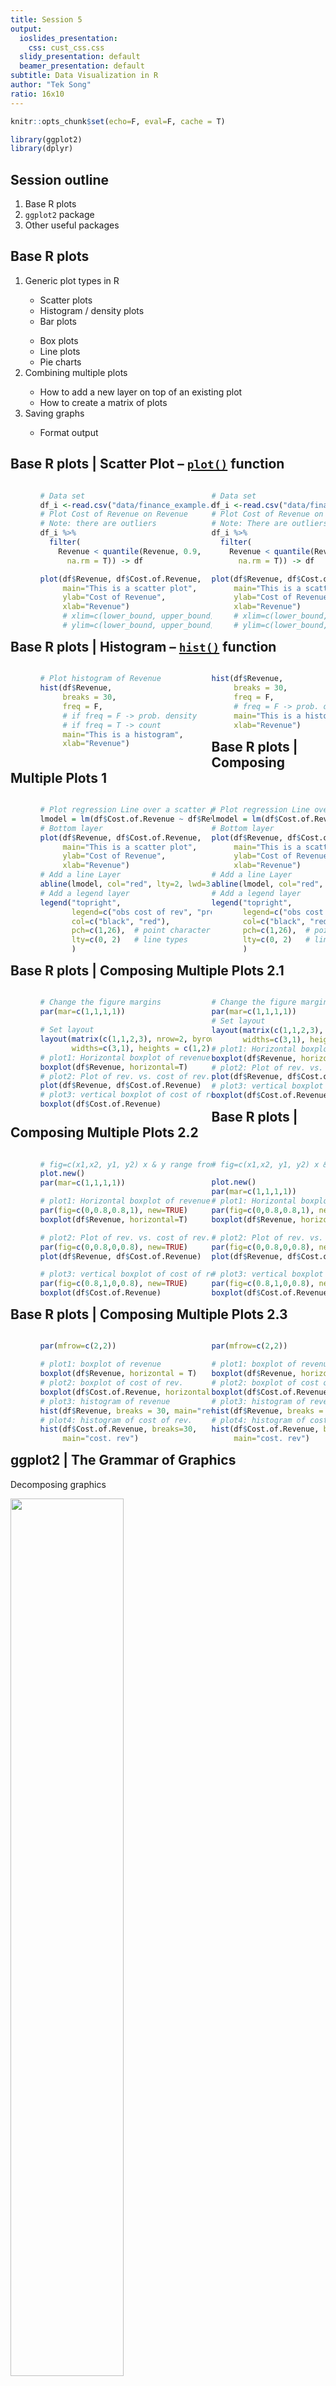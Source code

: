 ```yaml
---
title: Session 5
output:
  ioslides_presentation:
    css: cust_css.css
  slidy_presentation: default
  beamer_presentation: default
subtitle: Data Visualization in R
author: "Tek Song"
ratio: 16x10
---
```

```r
knitr::opts_chunk$set(echo=F, eval=F, cache = T)
```

```r
library(ggplot2)
library(dplyr)
```


## Session outline
<ol>
<li>Base R plots</li>
<li>`ggplot2` package</li>
<li>Other useful packages</li>
</ol>

## Base R plots
<ol>
<li>Generic plot types in R</li>
<div class="row">
<div class="column">
<ul>
<li>Scatter plots</li>
<li>Histogram / density plots</li>
<li>Bar plots</li>
</ul>
</div>
<div class="column">
<ul>
<li>Box plots</li>
<li>Line plots</li>
<li>Pie charts</li>
</ul>
</div>
</div>
<!-- http://www.sthda.com/english/wiki/r-base-graphs -->
</ul>
<li>Combining multiple plots</li>
<ul>
<li>How to add a new layer on top of an existing plot</li>
<li>How to create a matrix of plots</li>
</ul>
<li>Saving graphs</li>
<ul>
<li>Format output</li>
</ul>
</ol>

## Base R plots | Scatter Plot -- <a href="https://www.rdocumentation.org/packages/graphics/versions/3.6.2/topics/plot">`plot()`</a> function
<div class="row">
<ol>
<div style="float:left; width: 62%">
<ol>
```r
# Data set
df_i <-read.csv("data/finance_example.csv")
# Plot Cost of Revenue on Revenue
# Note: there are outliers
df_i %>%
  filter(
    Revenue < quantile(Revenue, 0.9, 
      na.rm = T)) -> df

plot(df$Revenue, df$Cost.of.Revenue,
     main="This is a scatter plot",
     ylab="Cost of Revenue",
     xlab="Revenue")
     # xlim=c(lower_bound, upper_bound)
     # ylim=c(lower_bound, upper_bound)
```
</ol>
</div>
<div style="float:left; width: 38%">
```r
# Data set
df_i <-read.csv("data/finance_example.csv")
# Plot Cost of Revenue on Revenue
# Note: There are outliers
df_i %>%
  filter(
    Revenue < quantile(Revenue, 0.9, 
      na.rm = T)) -> df

plot(df$Revenue, df$Cost.of.Revenue,
     main="This is a scatter plot",
     ylab="Cost of Revenue",
     xlab="Revenue")
     # xlim=c(lower_bound, upper_bound)
     # ylim=c(lower_bound, upper_bound)
```
</div>
</div>

## Base R plots | Histogram -- <a href="https://www.rdocumentation.org/packages/graphics/versions/3.6.2/topics/hist">`hist()`</a> function
<div class="row">
<ol>
<div style="float:left; width: 62%">
<ol>
```r
# Plot histogram of Revenue
hist(df$Revenue,
     breaks = 30,
     freq = F,
     # if freq = F -> prob. density
     # if freq = T -> count
     main="This is a histogram",
     xlab="Revenue")
```
</ol>
</div>
<div style="float:left; width: 38%">
```r
hist(df$Revenue,
     breaks = 30,
     freq = F,
     # freq = F -> prob. density. if T -> count
     main="This is a histogram",
     xlab="Revenue")
```
</div>
</div>



<!-- ## hrefs -->
<!-- <a href="https://www.rdocumentation.org/packages/graphics/versions/3.6.2/topics/pairs">`pairs()`</a> function -->
<!-- <a href="https://www.rdocumentation.org/packages/graphics/versions/3.6.2/topics/plot">`plot()`</a> function -->
<!-- <a href="https://www.rdocumentation.org/packages/graphics/versions/3.6.2/topics/lines">`lines()`</a> function -->
<!-- <a href="https://www.rdocumentation.org/packages/alineR/versions/1.1.4/topics/aline">`aline()`</a> function -->
<!-- <a href="https://www.rdocumentation.org/packages/graphics/versions/3.6.2/topics/hist">`hist()`</a> function -->
<!-- <a href="https://www.rdocumentation.org/packages/graphics/versions/3.6.2/topics/boxplot">`boxplot()`</a> function -->
<!-- <a href="https://www.rdocumentation.org/packages/graphics/versions/3.6.2/topics/barplot">`barplot()`</a> function -->
<!-- <a href="https://www.rdocumentation.org/packages/graphics/versions/3.6.2/topics/pie">`pie()`</a> function -->
<!-- <a href="https://www.rdocumentation.org/packages/stats/versions/3.6.2/topics/density">`density()`</a> function -->
<!-- text -->

<!-- ## args -->
<!-- main -- title of the plot -->
<!-- xlab / ylab -->
<!-- xlim / ylim -->
<!-- pch -->
<!-- frame -->
<!-- col  hex -->
<!-- break -->
<!-- horizontal -->


## Base R plots | Composing Multiple Plots 1
<div class="row">
<ol>
<div style="float:left; width: 62%">
<ol>
```r
# Plot regression Line over a scatter plot
lmodel = lm(df$Cost.of.Revenue ~ df$Revenue)
# Bottom layer
plot(df$Revenue, df$Cost.of.Revenue,
     main="This is a scatter plot",
     ylab="Cost of Revenue",
     xlab="Revenue")
# Add a line Layer
abline(lmodel, col="red", lty=2, lwd=3)
# Add a legend layer
legend("topright",
       legend=c("obs cost of rev", "pred cost of rev"),
       col=c("black", "red"),
       pch=c(1,26),  # point character
       lty=c(0, 2)   # line types
       )
```
</ol>
</div>
<div style="float:left; width: 38%">
```r
# Plot regression Line over a scatter plot
lmodel = lm(df$Cost.of.Revenue ~ df$Revenue)
# Bottom layer
plot(df$Revenue, df$Cost.of.Revenue,
     main="This is a scatter plot",
     ylab="Cost of Revenue",
     xlab="Revenue")
# Add a line Layer
abline(lmodel, col="red", lty=2, lwd=3)
# Add a legend layer
legend("topright",
       legend=c("obs cost of rev", "pred cost of rev"),
       col=c("black", "red"),
       pch=c(1,26),  # point character
       lty=c(0, 2)   # line types
       )
```
</div>
</div>


## Base R plots | Composing Multiple Plots 2.1
<div class="row">
<ol>
<div style="float:left; width: 62%">
<ol>
```r
# Change the figure margins
par(mar=c(1,1,1,1))

# Set layout
layout(matrix(c(1,1,2,3), nrow=2, byrow=T), 
       widths=c(3,1), heights = c(1,2))
# plot1: Horizontal boxplot of revenue
boxplot(df$Revenue, horizontal=T)
# plot2: Plot of rev. vs. cost of rev.
plot(df$Revenue, df$Cost.of.Revenue)
# plot3: vertical boxplot of cost of rev.
boxplot(df$Cost.of.Revenue)
```
</ol>
</div>
<div style="float:left; width: 38%">
```r
# Change the figure margins
par(mar=c(1,1,1,1))
# Set layout
layout(matrix(c(1,1,2,3), nrow=2, byrow=T), 
       widths=c(3,1), heights = c(1,2))
# plot1: Horizontal boxplot of revenue
boxplot(df$Revenue, horizontal=T)
# plot2: Plot of rev. vs. cost of rev.
plot(df$Revenue, df$Cost.of.Revenue)
# plot3: vertical boxplot of cost of rev.
boxplot(df$Cost.of.Revenue)
```
</div>
</div>

## Base R plots | Composing Multiple Plots 2.2
<div class="row">
<ol>
<div style="float:left; width: 62%">
<ol>
```r
# fig=c(x1,x2, y1, y2) x & y range from 0 - 1
plot.new()
par(mar=c(1,1,1,1))

# plot1: Horizontal boxplot of revenue
par(fig=c(0,0.8,0.8,1), new=TRUE)
boxplot(df$Revenue, horizontal=T)

# plot2: Plot of rev. vs. cost of rev.
par(fig=c(0,0.8,0,0.8), new=TRUE)
plot(df$Revenue, df$Cost.of.Revenue)

# plot3: vertical boxplot of cost of rev.
par(fig=c(0.8,1,0,0.8), new=TRUE)
boxplot(df$Cost.of.Revenue)
```
</ol>
</div>
<div style="float:left; width: 38%">
```r
# fig=c(x1,x2, y1, y2) x & y range from 0 - 1

plot.new()
par(mar=c(1,1,1,1))
# plot1: Horizontal boxplot of revenue
par(fig=c(0,0.8,0.8,1), new=TRUE)
boxplot(df$Revenue, horizontal=T)

# plot2: Plot of rev. vs. cost of rev.
par(fig=c(0,0.8,0,0.8), new=TRUE)
plot(df$Revenue, df$Cost.of.Revenue)

# plot3: vertical boxplot of cost of rev.
par(fig=c(0.8,1,0,0.8), new=TRUE)
boxplot(df$Cost.of.Revenue)
```
</div>
</div>

## Base R plots | Composing Multiple Plots 2.3
<div class="row">
<ol>
<div style="float:left; width: 62%">
<ol>
```r
par(mfrow=c(2,2))

# plot1: boxplot of revenue
boxplot(df$Revenue, horizontal = T)
# plot2: boxplot of cost of rev.
boxplot(df$Cost.of.Revenue, horizontal = T)
# plot3: histogram of revenue
hist(df$Revenue, breaks = 30, main="rev")
# plot4: histogram of cost of rev.
hist(df$Cost.of.Revenue, breaks=30, 
     main="cost. rev")
```
</ol>
</div>
<div style="float:left; width: 38%">
```r
par(mfrow=c(2,2))

# plot1: boxplot of revenue
boxplot(df$Revenue, horizontal = T)
# plot2: boxplot of cost of rev.
boxplot(df$Cost.of.Revenue, horizontal = T)
# plot3: histogram of revenue
hist(df$Revenue, breaks = 30, main="rev")
# plot4: histogram of cost of rev.
hist(df$Cost.of.Revenue, breaks=30, 
     main="cost. rev")
```
</div>
</div>

## ggplot2 | The Grammar of Graphics
Decomposing graphics

<div class="row">
<img src="images/gg_scheme.png" style="width:60%">
</div>


## ggplot2 | Data
<div class="row">
<ol>
<div style="float:left; width: 80%">
<li><p style="font-size:23px">Defines what we can be visualized</p></li>
<li><p style="font-size:23px">`ggplot` requires the data to be in  a `data.frame` format</p></li>
</div>
<div style="float:right; width: 20%">
<img src="images/DATA.png" style="width:80%">
</div>
</ol>
</div>

## ggplot2 | Mapping
<div class="row">
<ol>
<div style="float:left; width: 80%">
<li><p style="font-size:23px">Aesthetic mapping `aes()`: <br>
Variables (Data) &harr; Graphical Properties (Geometries) </p></li>
<ul>
<li><p style="font-size:23px">Mapping requirements by geoms</p></li>
</ul>
<li><p style="font-size:23px">Facet mapping: <br>
Variables (Data) &harr; Panels (Facet) </p></li>
</div>
<div style="float:right; width: 20%">
<img src="images/MAPPINGD.png" style="width:120%">
</div>
</ol>
</div>

## ggplot2 | Geometries
<div class="row">
<ol>
<div style="float:left; width: 80%">
<li><p style="font-size:23px">Interprets aesthetics as graphical representation</p></li>
<li><p style="font-size:23px">Determines the plot type</p></li>
</div>
<div style="float:right; width: 20%">
<img src="images/GEOMETRIESD.png" style="width:80%">
</div>
</ol>
</div>
<ol>
```r
# Basic Syntax
ggplot() +       # Note: `+` is used to add ggplot elements!
  <geom_function>(data=<DATA>, mapping=aes(<mappings>))

# Global data
ggplot(data=<DATA>) +
  <geom_function>(mapping=aes(<mappings>))

# Global data and Mapping
ggplot(data=<DATA>, mapping=aes(<mappings>)) +
  <geom_function>()
```
</ol>

## ggplot2 | Example
<div class="row">
<div style="float:left; width: 60%">
<ol>
```r
df<-read.csv("data/finance_example.csv")
# str(df)
library(ggplot2)
ggplot(data=df,
  # data: which dataset to plot
  mapping=aes(
    x=Revenue,
    y=Cost.of.Revenue)) +
  # aes: variables for x and y
  geom_point()                              
  # geom_point: scatter plot
```
</div>
</ol>
<div style="float:left; width: 40%">
```r
df<-read.csv("data/finance_example.csv")
# str(df)
ggplot(data=df,
  # data: which dataset to plot
  mapping=aes(x=Revenue,y=Cost.of.Revenue)) +
  # aes: variables for x and y
  geom_point()                              
  # geom_point: scatter plot
```
</div>
</div>

## ggplot2 | Example
<div class="row">
<div style="float:left; width: 60%">
<ol>
```r
df %>%
  ggplot(mapping=aes(
    x=Revenue,
    y=Cost.of.Revenue,
    color=Revenue > quantile(df$Revenue,0.97, na.rm=T))) +
  # Other commonly used aes args
  # fill, size, shape, alpha
  geom_point()+ 
  guides(color=guide_legend(title="> 97% percentile"))                              
```
</div>
</ol>
<div style="float:left; width: 40%">
```r
library(dplyr)
```

```r
df %>%
  ggplot(mapping=aes(
    x=Revenue,
    y=Cost.of.Revenue,
    color=Revenue > quantile(df$Revenue,0.97, na.rm=T))) +
  geom_point()+ 
  guides(
    color=guide_legend(title="> 97% percentile")) 
```
</div>
</div>


## ggplot2 | Mapping vs. Setting
<ol>
<div class="row">
<div class="column">
```r
# Mapping
ggplot(data=df,
  mapping=aes(
    x=Revenue,
    y=Cost.of.Revenue, 
    color= Sector)) +
  # color within aes
  geom_point()  
```

```r
# Setting
ggplot(data=df,
  mapping=aes(
    x=Revenue,
    y=Cost.of.Revenue),
  color= Sector) +
  # color outside aes
  geom_point()
```
</div>
<div class="column">
```r
# Mapping
ggplot(data=df,
  mapping=aes(x=Revenue,
    y=Cost.of.Revenue, 
    color= Sector)) + # within aes
  geom_point()  
```

```r
# Setting
ggplot(data=df,
  mapping=aes(x=Revenue,
    y=Cost.of.Revenue),
  color= Sector) + # outside aes
  geom_point()
```
</div>
</div>
</ol>

## ggplot2 | Mapping and Geometries

Produces the same output

<div style="float:left; width: 60%">
```r
# Plot1
ggplot(data = df) + 
  stat_count(mapping = aes(x = Sector))
# Plot2
ggplot(data = df) + 
  geom_bar(mapping = aes(x = Sector))
# Plot3
df %>%
  group_by(Sector) %>%
  summarize(freq=n()) %>%
  ggplot() +
  geom_bar(mapping = aes(x = Sector, y = freq), 
           stat = "identity")
```
</div>
<div style="float:left; width: 40%">
```r
ggplot(data = df) + 
  stat_count(mapping = aes(x = Sector))+ 
  theme(axis.text.x = element_text(
    angle = 90, vjust = 0.5, hjust=1))
# ggplot(data = df) + 
#   geom_bar(mapping = aes(x = Sector))+ 
#   theme(axis.text.x = element_text(
#     angle = 90, vjust = 0.5, hjust=1))
# 
# df %>%
#   group_by(Sector) %>%
#   summarize(freq=n()) %>%
#   ggplot() +
#   geom_bar(mapping = aes(x = Sector, y = freq), stat = "identity")+ 
#   theme(axis.text.x = element_text(
#     angle = 90, vjust = 0.5, hjust=1))
```
</div>

## ggplot2 | Statistics
<ol>
<li>Linked to Geometries (usually has a default stat)</li>
<li>Transform input variables</li>
<li>Can be done prior to plotting</li>

```r
df %>%
  count(Sector, name="freq") %>%
  ggplot() + 
  geom_col(aes(x=Sector, y=freq))
```

```r
df %>%
  ggplot() + 
  geom_bar(aes(
    x=Sector, 
    y=after_stat( count / sum(count)*100))
  )
```
</ol>

## ggplot2 | Scales
<ol>
<li>Everything inside aes have scales</li>
<li>Scales have the following naming format</li>
```r
scale_<aes>_<type>()
# Example
scale_x_continuous()
```
</ol>


## ggplot2 | Scales - Examples
<div class="row">
```r
df<-read.csv("data/finance_example.csv")
# Recall that df has many outliers
```
</div>
<div class="row">
<div class="column">
```r
ggplot(data=df,
  aes(x=Revenue,
    y=Cost.of.Revenue)) +
  geom_point()
```
</div>
<div class="column">
```r
df<-read.csv("data/finance_example.csv")
# Recall that df has many outliers
ggplot(data=df,
  mapping=aes(x=Revenue,y=Cost.of.Revenue)) +
  geom_point()+
  scale_x_continuous(
    limits=c(0, 2.5*10^11),
    breaks=seq(0, 2.5*10^11, by=10^11)
  )+ 
  ylim(0, 2*10^11)
```
</div>
</div>


## ggplot2 | Scales - Examples2
<div class="row">
```r
df<-read.csv("data/finance_example.csv")
# Recall that df has many outliers
```
</div>
<div class="row">
<div class="column">
```r
df<-read.csv("data/finance_example.csv")
# Recall that df has many outliers
ggplot(data=df,
  mapping=aes(x=Revenue,y=Cost.of.Revenue,
              color=Sector)) +
  geom_point()+
  scale_x_continuous(
    trans="log10"
  )+ 
  ylim(0, 2*10^11)
```
</div>
</div>


## ggplot2 | Facets
<ol>
<li>Split data by categories into multiple panels</li>
<li>Each panel has the same underlying mechanism</li>
<li>Can also be used to avoid overplotting</li>

```r
df %>%
  ggplot()+
  geom_point(aes(x=Revenue, y=Cost.of.Revenue))+
  # facet_wrap(~ Sector)                     # Facet is often the best way to avoid overplotting
  # facet_wrap(~ Sector, scales='free')      # free_y or free_x
  # facet_grid(partition ~ Sector)           # facet_grid graphic pivots
  # facet_wrap(~ drv+year)                   # Subsetting data
```

```r
read.csv("data/finance_example.csv") %>%
  filter(Revenue < quantile(Revenue, 0.9, 
      na.rm = T)) %>%
  mutate(partition = rep(c(1, 1, 0, -1), len=nrow(.)))-> df

df %>%
  ggplot()+
  geom_point(aes(x=Revenue, y=Cost.of.Revenue))+
  # facet_wrap(~ Sector)                     # Facet is often the best way to avoid overplotting
  # facet_wrap(~ Sector, scales='free')      # free_y or free_x
  # facet_grid(partition ~ Sector)           # facet_grid graphic pivots
  # facet_wrap(~ drv+year)                   # Subsetting data
```



```r
ggplot(df)+
  geom_bar(aes(y=Sector))+
  # facet_grid(Sector ~ .)
  facet_grid(Sector ~ ., scale="free_y" , space="free_y")
```

</ol>


## ggplot2 | Coordinates
<ol>
<li>Positional aesthetics are interpreted by a coordinate system<br>
 -- How x and y should be interpreted</li>
<li>Defines physical mapping</li>
</ol>

## ggplot2 | Coordinates - Examples
<ol>
```r
# Polar coordinates
df %>%
  ggplot()+
  geom_bar(aes(x=Sector))+
  coord_polar()
# Coord flip
df %>%
  ggplot()+
  geom_bar(aes(x=Sector))+
  coord_flip()
# Zoom-in
df %>%
  ggplot()+
  geom_bar(aes(x=Sector))+
  # scale_y_continuous(limits=c(0, 300))      
  coord_cartesian(ylim=c(0, 300))  
```
</ol>

## ggplot2 | Themes
<ol>
<li>Visuals of the plot -- Stylistic changes</li>
<li>Not linked to data</li>
<li>Elements for the themese could be modified separately</li>
</ol>

## ggplot2 | Themes -- Example
<ol>
```r
df %>%
  ggplot()+
  geom_bar(aes(x=Sector))+
  facet_wrap(~ partition)+
  theme_minimal()          # There are built-in themes
```
</ol>

## ggplot2 | Themes -- Example
<ol>
```r
df %>%
  ggplot()+
  geom_bar(aes(x=Sector))+
  facet_wrap(~ partition)+
  theme_minimal()+
  labs(
    title="this is a title",
    caption="this is a caption",
    x="this is x-axis label",
    y="this is y-axis label"
       )+
  theme(
    axis.text = element_text(colour = "red", size = rel(1.5), family = "serif"),
    panel.grid.major = element_line("steelblue"),
    # panel.grid.major.y = element_blank(),
    panel.grid.major.x = element_blank()
  )
```
</ol>

<!-- ## ggplot2 topics -->
<!-- https://r4ds.had.co.nz/data-visualisation.html -->
<!-- facet_wrap / facet_grid -->